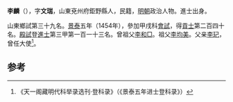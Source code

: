 '''李麟'''（{{bd|1426年||？}}），字'''文瑞'''，山東兗州府鉅野縣人，民籍，[[明朝|明朝]]政治人物。進士出身。

山東鄉試第三十九名。[[景泰|景泰]]五年（1454年），參加甲戌科[[會試|會試]]，得[[貢士|貢士]]第二百四十名。[[殿試|殿試]]登[[進士|進士]]第三甲第一百一十三名。曾祖父[[李和□|李和□]]。祖父[[李均美|李均美]]。父亲[[李玘|李玘]]，曾任大使<ref>《天一阁藏明代科举录选刊·登科录》（《景泰五年进士登科录》）</ref>。

==参考==
{{reflist}}
{{明朝人物小作品}}
{{景泰五年甲戌科殿試金榜}}